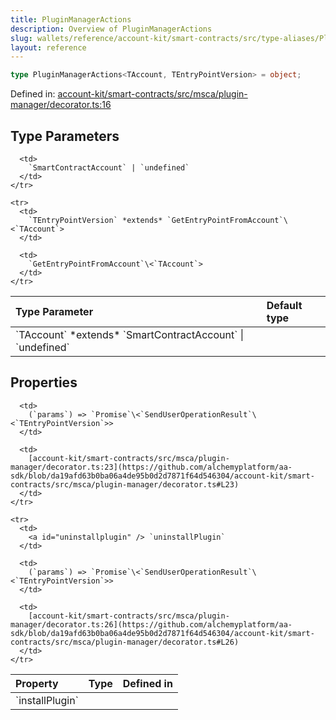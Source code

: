 ```yaml
---
title: PluginManagerActions
description: Overview of PluginManagerActions
slug: wallets/reference/account-kit/smart-contracts/src/type-aliases/PluginManagerActions
layout: reference
---
```


```ts
type PluginManagerActions<TAccount, TEntryPointVersion> = object;
```

Defined in: [account-kit/smart-contracts/src/msca/plugin-manager/decorator.ts:16](https://github.com/alchemyplatform/aa-sdk/blob/da19afd63b0ba06a4de95b0d2d7871f64d546304/account-kit/smart-contracts/src/msca/plugin-manager/decorator.ts#L16)

## Type Parameters

<table>
  <thead>
    <tr>
      <th align="left">Type Parameter</th>
      <th align="left">Default type</th>
    </tr>
  </thead>

  <tbody>
    <tr>
      <td>
        `TAccount` *extends* `SmartContractAccount` | `undefined`
      </td>

      <td>
        `SmartContractAccount` | `undefined`
      </td>
    </tr>

    <tr>
      <td>
        `TEntryPointVersion` *extends* `GetEntryPointFromAccount`\<`TAccount`>
      </td>

      <td>
        `GetEntryPointFromAccount`\<`TAccount`>
      </td>
    </tr>

  </tbody>
</table>

## Properties

<table>
  <thead>
    <tr>
      <th align="left">Property</th>
      <th align="left">Type</th>
      <th align="left">Defined in</th>
    </tr>
  </thead>

  <tbody>
    <tr>
      <td>
        <a id="installplugin" /> `installPlugin`
      </td>

      <td>
        (`params`) => `Promise`\<`SendUserOperationResult`\<`TEntryPointVersion`>>
      </td>

      <td>
        [account-kit/smart-contracts/src/msca/plugin-manager/decorator.ts:23](https://github.com/alchemyplatform/aa-sdk/blob/da19afd63b0ba06a4de95b0d2d7871f64d546304/account-kit/smart-contracts/src/msca/plugin-manager/decorator.ts#L23)
      </td>
    </tr>

    <tr>
      <td>
        <a id="uninstallplugin" /> `uninstallPlugin`
      </td>

      <td>
        (`params`) => `Promise`\<`SendUserOperationResult`\<`TEntryPointVersion`>>
      </td>

      <td>
        [account-kit/smart-contracts/src/msca/plugin-manager/decorator.ts:26](https://github.com/alchemyplatform/aa-sdk/blob/da19afd63b0ba06a4de95b0d2d7871f64d546304/account-kit/smart-contracts/src/msca/plugin-manager/decorator.ts#L26)
      </td>
    </tr>

  </tbody>
</table>
